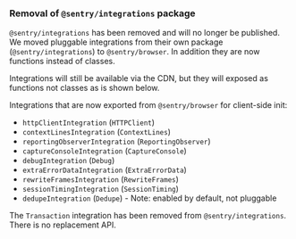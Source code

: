 ### Removal of `@sentry/integrations` package

`@sentry/integrations` has been removed and will no longer be published. We moved pluggable integrations from their own package (`@sentry/integrations`) to `@sentry/browser`. In addition they are now functions instead of classes.

<Alert>

Integrations will still be available via the CDN, but they will exposed as functions not classes as is shown below.

</Alert>

Integrations that are now exported from `@sentry/browser` for client-side init:

- `httpClientIntegration` (`HTTPClient`)
- `contextLinesIntegration` (`ContextLines`)
- `reportingObserverIntegration` (`ReportingObserver`)
- `captureConsoleIntegration` (`CaptureConsole`)
- `debugIntegration` (`Debug`)
- `extraErrorDataIntegration` (`ExtraErrorData`)
- `rewriteFramesIntegration` (`RewriteFrames`)
- `sessionTimingIntegration` (`SessionTiming`)
- `dedupeIntegration` (`Dedupe`) - Note: enabled by default, not pluggable

The `Transaction` integration has been removed from `@sentry/integrations`. There is no replacement API.
